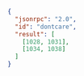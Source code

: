 ```json
{
  "jsonrpc": "2.0",
  "id": "dontcare",
  "result": [
    [1028, 1031],
    [1034, 1038]
  ]
}
```
